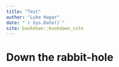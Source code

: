```yaml
--- 
title: "Test"
author: "Luke Hagar"
date: "`r Sys.Date()`"
site: bookdown::bookdown_site
---
```


# Down the rabbit-hole

